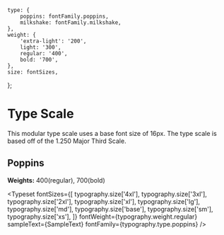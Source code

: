 

<Meta title="Design System/Typography" />

    type: {
        poppins: fontFamily.poppins,
        milkshake: fontFamily.milkshake,
    },
    weight: {
        'extra-light': '200',
        light: '300',
        regular: '400',
        bold: '700',
    },
    size: fontSizes,
};


# Type Scale

This modular type scale uses a base font size of 16px. The type scale is based off of the 1.250 Major Third Scale.

## Poppins

**Weights:** 400(regular), 700(bold)

<Typeset
    fontSizes={[
        typography.size['4xl'],
        typography.size['3xl'],
        typography.size['2xl'],
        typography.size['xl'],
        typography.size['lg'],
        typography.size['md'],
        typography.size['base'],
        typography.size['sm'],
        typography.size['xs'],
    ]}
    fontWeight={typography.weight.regular}
    sampleText={SampleText}
    fontFamily={typography.type.poppins}
/>
